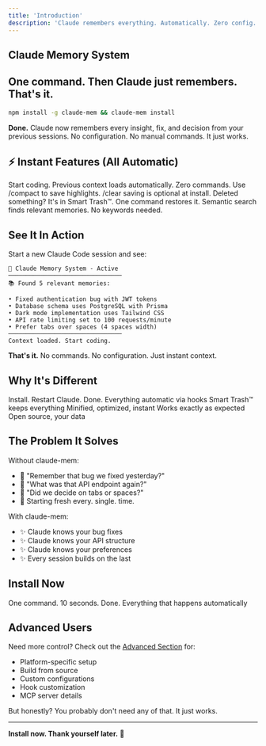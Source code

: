 ```yaml
---
title: 'Introduction'
description: 'Claude remembers everything. Automatically. Zero config.'
---
```



## Claude Memory System

## One command. Then Claude just remembers. That's it.

```bash
npm install -g claude-mem && claude-mem install
```

**Done.** Claude now remembers every insight, fix, and decision from your previous sessions. No configuration. No manual commands. It just works.

## ⚡ Instant Features (All Automatic)

<CardGrid cols={2}>
  <Card title="Instant Context" icon="zap" href="/instant-features">
    Start coding. Previous context loads automatically. Zero commands.
  </Card>
  <Card title="Instant Memory" icon="brain" href="/instant-features#instant-memory">
    Use /compact to save highlights. /clear saving is optional at install.
  </Card>
  <Card title="Instant Recovery" icon="rotate-left" href="/instant-features#smart-trash">
    Deleted something? It's in Smart Trash™. One command restores it.
  </Card>
  <Card title="Instant Search" icon="magnifying-glass" href="/instant-features#semantic-search">
    Semantic search finds relevant memories. No keywords needed.
  </Card>
</CardGrid>

## See It In Action

Start a new Claude Code session and see:

```
🧠 Claude Memory System - Active
────────────────────────────────
📚 Found 5 relevant memories:

• Fixed authentication bug with JWT tokens
• Database schema uses PostgreSQL with Prisma
• Dark mode implementation uses Tailwind CSS
• API rate limiting set to 100 requests/minute
• Prefer tabs over spaces (4 spaces width)
────────────────────────────────
Context loaded. Start coding.
```

**That's it.** No commands. No configuration. Just instant context.

## Why It's Different

<CardGrid cols={3}>
  <Card title="Zero Config" icon="check">
    Install. Restart Claude. Done.
  </Card>
  <Card title="Zero Commands" icon="wand-magic-sparkles">
    Everything automatic via hooks
  </Card>
  <Card title="Zero Loss" icon="shield">
    Smart Trash™ keeps everything
  </Card>
  <Card title="Zero Latency" icon="bolt">
    Minified, optimized, instant
  </Card>
  <Card title="Zero Learning" icon="baby">
    Works exactly as expected
  </Card>
  <Card title="Zero Lock-in" icon="unlock">
    Open source, your data
  </Card>
</CardGrid>

## The Problem It Solves

Without claude-mem:
- 😤 "Remember that bug we fixed yesterday?"
- 😤 "What was that API endpoint again?"
- 😤 "Did we decide on tabs or spaces?"
- 😤 Starting fresh every. single. time.

With claude-mem:
- ✨ Claude knows your bug fixes
- ✨ Claude knows your API structure
- ✨ Claude knows your preferences
- ✨ Every session builds on the last

## Install Now

<CardGrid cols={2}>
  <Card title="⚡ Quick Install" icon="rocket" href="/quickstart">
    One command. 10 seconds. Done.
  </Card>
  <Card title="🎯 See Instant Features" icon="sparkles" href="/instant-features">
    Everything that happens automatically
  </Card>
</CardGrid>

## Advanced Users

Need more control? Check out the [Advanced Section](/advanced/installation) for:
- Platform-specific setup
- Build from source
- Custom configurations
- Hook customization
- MCP server details

But honestly? You probably don't need any of that. It just works.

---

**Install now. Thank yourself later.** 🧠

